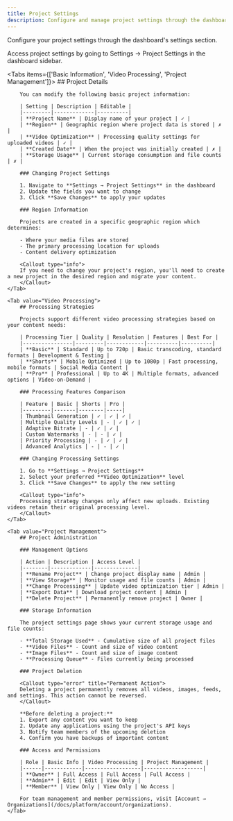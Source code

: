 ```yaml
---
title: Project Settings
description: Configure and manage project settings through the dashboard
---
```



Configure your project settings through the dashboard's settings section.

<Callout type="info">
Access project settings by going to Settings → Project Settings in the dashboard sidebar.
</Callout>

<Tabs items={['Basic Information', 'Video Processing', 'Project Management']}>
    <Tab value="Basic Information">
        ## Project Details
        
        You can modify the following basic project information:

        | Setting | Description | Editable |
        |---------|-------------|----------|
        | **Project Name** | Display name of your project | ✓ |
        | **Region** | Geographic region where project data is stored | ✗ |
        | **Video Optimization** | Processing quality settings for uploaded videos | ✓ |
        | **Created Date** | When the project was initially created | ✗ |
        | **Storage Usage** | Current storage consumption and file counts | ✗ |

        ### Changing Project Settings

        1. Navigate to **Settings → Project Settings** in the dashboard
        2. Update the fields you want to change
        3. Click **Save Changes** to apply your updates

        ### Region Information

        Projects are created in a specific geographic region which determines:

        - Where your media files are stored
        - The primary processing location for uploads
        - Content delivery optimization

        <Callout type="info">
        If you need to change your project's region, you'll need to create a new project in the desired region and migrate your content.
        </Callout>
    </Tab>

    <Tab value="Video Processing">
        ## Processing Strategies

        Projects support different video processing strategies based on your content needs:

        | Processing Tier | Quality | Resolution | Features | Best For |
        |----------------|---------|------------|----------|----------|
        | **Basic** | Standard | Up to 720p | Basic transcoding, standard formats | Development & Testing |
        | **Shorts** | Mobile Optimized | Up to 1080p | Fast processing, mobile formats | Social Media Content |
        | **Pro** | Professional | Up to 4K | Multiple formats, advanced options | Video-on-Demand |

        ### Processing Features Comparison

        | Feature | Basic | Shorts | Pro |
        |---------|-------|--------|-----|
        | Thumbnail Generation | ✓ | ✓ | ✓ |
        | Multiple Quality Levels | - | ✓ | ✓ |
        | Adaptive Bitrate | - | ✓ | ✓ |
        | Custom Watermarks | - | - | ✓ |
        | Priority Processing | - | ✓ | ✓ |
        | Advanced Analytics | - | - | ✓ |

        ### Changing Processing Settings

        1. Go to **Settings → Project Settings**
        2. Select your preferred **Video Optimization** level
        3. Click **Save Changes** to apply the new setting

        <Callout type="info">
        Processing strategy changes only affect new uploads. Existing videos retain their original processing level.
        </Callout>
    </Tab>

    <Tab value="Project Management">
        ## Project Administration

        ### Management Options

        | Action | Description | Access Level |
        |--------|-------------|--------------|
        | **Rename Project** | Change project display name | Admin |
        | **View Storage** | Monitor usage and file counts | Admin |
        | **Change Processing** | Update video optimization tier | Admin |
        | **Export Data** | Download project content | Admin |
        | **Delete Project** | Permanently remove project | Owner |

        ### Storage Information

        The project settings page shows your current storage usage and file counts:

        - **Total Storage Used** - Cumulative size of all project files
        - **Video Files** - Count and size of video content
        - **Image Files** - Count and size of image content
        - **Processing Queue** - Files currently being processed

        ### Project Deletion

        <Callout type="error" title="Permanent Action">
        Deleting a project permanently removes all videos, images, feeds, and settings. This action cannot be reversed.
        </Callout>

        **Before deleting a project:**
        1. Export any content you want to keep
        2. Update any applications using the project's API keys
        3. Notify team members of the upcoming deletion
        4. Confirm you have backups of important content

        ### Access and Permissions

        | Role | Basic Info | Video Processing | Project Management |
        |------|------------|------------------|-------------------|
        | **Owner** | Full Access | Full Access | Full Access |
        | **Admin** | Edit | Edit | View Only |
        | **Member** | View Only | View Only | No Access |

        For team management and member permissions, visit [Account → Organizations](/docs/platform/account/organizations).
    </Tab>
</Tabs>
